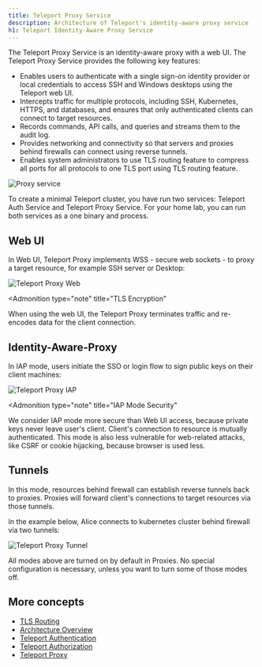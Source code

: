 ```yaml
---
title: Teleport Proxy Service
description: Architecture of Teleport's identity-aware proxy service
h1: Teleport Identity-Aware Proxy Service
---
```


The Teleport Proxy Service is an identity-aware proxy with a web UI. The Teleport Proxy Service 
provides the following key features:

- Enables users to authenticate with a single sign-on identity provider or local credentials to access 
  SSH and Windows desktops using the Teleport web UI.
- Intercepts traffic for multiple protocols, including SSH, Kubernetes, HTTPS, 
  and databases, and ensures that only authenticated clients can connect to target resources.
- Records commands, API calls, and queries and streams them to the audit log.
- Provides networking and connectivity so that servers and proxies behind firewalls can connect
  using reverse tunnels.
- Enables system administrators to use TLS routing feature to compress all ports for all protocols 
  to one TLS port using TLS routing feature.

![Proxy service](../../../img/architecture/proxy.png)

<Notice type="tip">
To create a minimal Teleport cluster, you have run two services:
Teleport Auth Service and Teleport Proxy Service. For your home lab,
you can run both services as a one binary and process.
</Notice>

## Web UI

In Web UI, Teleport Proxy implements WSS - secure web sockets - to proxy a
target resource, for example SSH server or Desktop:

![Teleport Proxy Web](../../../img/architecture/proxy-web-to-resource@1.2x.png)

<Admonition
  type="note"
  title="TLS Encryption"
>
  When using the web UI, the Teleport Proxy terminates traffic and re-encodes data for the client connection.
</Admonition>

## Identity-Aware-Proxy

In IAP mode, users initiate the SSO or login flow to sign public keys on their client machines:

![Teleport Proxy IAP](../../../img/architecture/proxy-iap-to-resource@1.2x.png)

<Admonition
  type="note"
  title="IAP Mode Security"
>
We consider IAP mode more secure than Web UI access, because private keys never leave user's client.
Client's connection to resource is mutually authenticated. This mode is also less vulnerable
for web-related attacks, like CSRF or cookie hijacking, because browser is used less.
</Admonition>

## Tunnels

In this mode, resources behind firewall can establish reverse tunnels back to proxies.
Proxies will forward client's connections to target resources via those tunnels.

In the example below, Alice connects to kubernetes cluster behind firewall via two tunnels:

![Teleport Proxy Tunnel](../../../img/architecture/proxy-tunnel@1.2x.png)

<Notice type="tip">
All modes above are turned on by default in Proxies. No special configuration is necessary, unless you
want to turn some of those modes off.
</Notice>

## More concepts

- [TLS Routing](tls-routing.mdx)
- [Architecture Overview](../../core-concepts.mdx)
- [Teleport Authentication](authentication.mdx)
- [Teleport Authorization](authorization.mdx)
- [Teleport Proxy](proxy.mdx)
